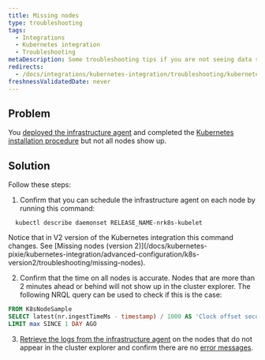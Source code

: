 ```yaml
---
title: Missing nodes
type: troubleshooting
tags:
  - Integrations
  - Kubernetes integration
  - Troubleshooting
metaDescription: Some troubleshooting tips if you are not seeing data show up for your New Relic's Kubernetes integration.
redirects:
  - /docs/integrations/kubernetes-integration/troubleshooting/kubernetes-integration-troubleshooting-missing-nodes
freshnessValidatedDate: never
---
```


## Problem

You [deployed the infrastructure agent](/docs/infrastructure/infrastructure-monitoring/get-started/choose-infra-install-method/) and completed the [Kubernetes installation procedure](/install/kubernetes/) but not all nodes show up.

## Solution

Follow these steps:

1. Confirm that you can schedule the infrastructure agent on each node by running this command:

  ```shell
    kubectl describe daemonset RELEASE_NAME-nrk8s-kubelet
  ```

  <Callout variant="caution">
    Notice that in V2 version of the Kubernetes integration this command changes. See [Missing nodes (version 2)](/docs/kubernetes-pixie/kubernetes-integration/advanced-configuration/k8s-version2/troubleshooting/missing-nodes).
  </Callout>

2. Confirm that the time on all nodes is accurate. Nodes that are more than 2 minutes ahead or behind will not show up in the cluster explorer. The following NRQL query can be used to check if this is the case:

  ```sql
  FROM K8sNodeSample
  SELECT latest(nr.ingestTimeMs - timestamp) / 1000 AS 'Clock offset seconds' FACET nodeName
  LIMIT max SINCE 1 DAY AGO
  ```

3. [Retrieve the logs from the infrastructure agent](/docs/kubernetes-pixie/kubernetes-integration/advanced-configuration/get-logs-version/) on the nodes that do not appear in the cluster explorer and confirm there are no [error messages](/docs/kubernetes-pixie/kubernetes-integration/troubleshooting/common-error-messages/error-messages).
